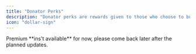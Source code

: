 ---
title: "Donator Perks"
description: "Donator perks are rewards given to those who choose to buy flare premium or donate"
icon: "dollar-sign"
---

<Warning>
    Premium **ins't available** for now, please come back later after the planned updates.
</Warning>